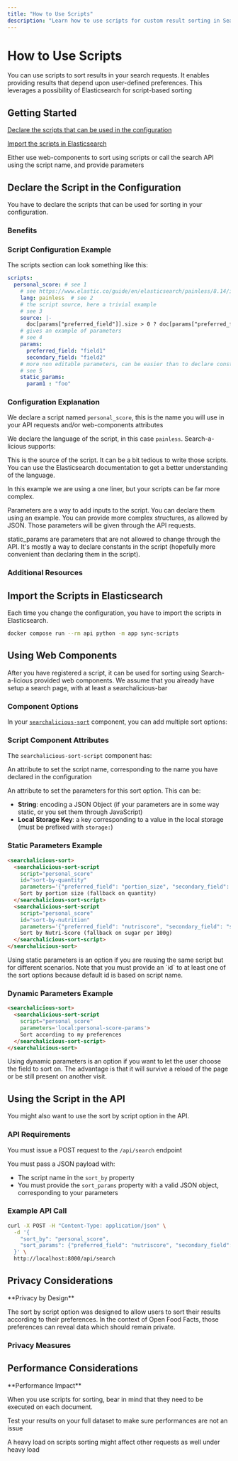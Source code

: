 ```yaml
---
title: "How to Use Scripts"
description: "Learn how to use scripts for custom result sorting in Search-a-licious. This guide covers script declaration in your configuration, importing them into Elasticsearch, and using them with web components or the API."
---
```



# How to Use Scripts

<Callout type="info">
You can use scripts to sort results in your search requests. It enables providing results that depend upon user-defined preferences.
</Callout>

<Card title="Elasticsearch Script-Based Sorting" href="https://www.elastic.co/guide/en/elasticsearch/reference/current/sort-search-results.html#script-based-sorting">
This leverages a possibility of Elasticsearch for script-based sorting
</Card>

## Getting Started

<Steps>
<Step title="Declare Scripts">

[Declare the scripts that can be used in the configuration](#declare-the-script-in-the-configuration)

</Step>
<Step title="Import Scripts">

[Import the scripts in Elasticsearch](#import-the-script-in-elasticsearch)

</Step>
<Step title="Use Scripts">

Either use web-components to sort using scripts or call the search API using the script name, and provide parameters

</Step>
</Steps>

## Declare the Script in the Configuration

<Callout>
You have to declare the scripts that can be used for sorting in your configuration.
</Callout>

### Benefits

<Cards>
<Card title="Simple API Calls" description="Keeps the API call simple by just referring to the script by name" />
<Card title="Security" description="More secure as you are in full control of scripts that are allowed to be used" />
</Cards>

### Script Configuration Example

The scripts section can look something like this:

```yaml title="Script Configuration"
scripts:
  personal_score: # see 1
    # see https://www.elastic.co/guide/en/elasticsearch/painless/8.14/index.html
    lang: painless  # see 2
    # the script source, here a trivial example
    # see 3
    source: |-
      doc[params["preferred_field"]].size > 0 ? doc[params["preferred_field"]].value : (doc[params["secondary_field"]].size > 0 ? doc[params["secondary_field"]].value : 0)
    # gives an example of parameters
    # see 4
    params:
      preferred_field: "field1"
      secondary_field: "field2"
    # more non editable parameters, can be easier than to declare constants in the script
    # see 5
    static_params:
      param1 : "foo"
```

### Configuration Explanation

<Steps>
<Step title="Script Name">

We declare a script named `personal_score`, this is the name you will use in your API requests and/or web-components attributes

</Step>
<Step title="Script Language">

We declare the language of the script, in this case `painless`. Search-a-licious supports:

<Cards>
<Card title="Painless" href="https://www.elastic.co/guide/en/elasticsearch/reference/current/modules-scripting-painless.html" />
<Card title="Lucene Expressions" href="https://www.elastic.co/guide/en/elasticsearch/reference/current/modules-scripting-expression.html" />
</Cards>

</Step>
<Step title="Script Source">

This is the source of the script. It can be a bit tedious to write those scripts. You can use the Elasticsearch documentation to get a better understanding of the language.

<Callout type="info">
In this example we are using a one liner, but your scripts can be far more complex.
</Callout>

</Step>
<Step title="Parameters">

Parameters are a way to add inputs to the script. You can declare them using an example. You can provide more complex structures, as allowed by JSON. Those parameters will be given through the API requests.

</Step>
<Step title="Static Parameters">

static_params are parameters that are not allowed to change through the API. It's mostly a way to declare constants in the script (hopefully more convenient than declaring them in the script).

</Step>
</Steps>

### Additional Resources

<Cards>
<Card title="Configuration Reference" href="/docs/Search-a-licious/users/ref-config/searchalicious-config-schema#indices_additionalProperties_scripts" description="More information on configuration for scripts" />
<Card title="Script Writing Guide" href="https://www.elastic.co/guide/en/elasticsearch/reference/current/modules-scripting-using.html" description="Introduction to script in Elasticsearch documentation" />
</Cards>

## Import the Scripts in Elasticsearch

<Callout type="warning">
Each time you change the configuration, you have to import the scripts in Elasticsearch.
</Callout>

```bash title="Import Scripts Command"
docker compose run --rm api python -m app sync-scripts
```

## Using Web Components

<Callout>
After you have registered a script, it can be used for sorting using Search-a-licious provided web components.
</Callout>

<Card title="Tutorial Reference" href="/docs/Search-a-licious/users/tutorial#building-a-search-interface">
We assume that you already have setup a search page, with at least a searchalicious-bar
</Card>

### Component Options

In your [`searchalicious-sort`](./ref-web-components/#searchalicious-sort) component, you can add multiple sort options:

<Cards>
<Card title="searchalicious-sort-field" href="/docs/Search-a-licious/users/ref-web-components#searchalicious-sort-field" description="Add sorting on a field" />
<Card title="searchalicious-sort-script" href="/docs/Search-a-licious/users/ref-web-components#searchalicious-sort-script" description="Add sorting on a script" />
</Cards>

### Script Component Attributes

The `searchalicious-sort-script` component has:

<Steps>
<Step title="Script Name Attribute">

An attribute to set the script name, corresponding to the name you have declared in the configuration

</Step>
<Step title="Parameters Attribute">

An attribute to set the parameters for this sort option. This can be:

- **String**: encoding a JSON Object (if your parameters are in some way static, or you set them through JavaScript)  
- **Local Storage Key**: a key corresponding to a value in the local storage (must be prefixed with `storage:`)

</Step>
</Steps>

### Static Parameters Example

```html title="Static Parameters Usage"
<searchalicious-sort>
  <searchalicious-sort-script
    script="personal_score"
    id="sort-by-quantity"
    parameters='{"preferred_field": "portion_size", "secondary_field": "quantity"}'>
    Sort by portion size (fallback on quantity)
  </searchalicious-sort-script>
  <searchalicious-sort-script
    script="personal_score"
    id="sort-by-nutrition"
    parameters='{"preferred_field": "nutriscore", "secondary_field": "sugar_per_100g"}'>
    Sort by Nutri-Score (fallback on sugar per 100g)
  </searchalicious-sort-script>
</searchalicious-sort>
```

<Callout type="info">
Using static parameters is an option if you are reusing the same script but for different scenarios. Note that you must provide an `id` to at least one of the sort options because default id is based on script name.
</Callout>

### Dynamic Parameters Example

```html title="Dynamic Parameters Usage"
<searchalicious-sort>
  <searchalicious-sort-script
    script="personal_score"
    parameters='local:personal-score-params'>
    Sort according to my preferences
  </searchalicious-sort-script>
</searchalicious-sort>
```

<Callout>
Using dynamic parameters is an option if you want to let the user choose the field to sort on. The advantage is that it will survive a reload of the page or be still present on another visit.
</Callout>

## Using the Script in the API

<Callout type="info">
You might also want to use the sort by script option in the API.
</Callout>

### API Requirements

<Steps>
<Step title="POST Request">

You must issue a POST request to the `/api/search` endpoint

</Step>
<Step title="JSON Payload">

You must pass a JSON payload with:
- The script name in the `sort_by` property
- You must provide the `sort_params` property with a valid JSON object, corresponding to your parameters

</Step>
</Steps>

### Example API Call

```bash title="API Script Usage Example"
curl -X POST -H "Content-Type: application/json" \
  -d '{
    "sort_by": "personal_score",
    "sort_params": {"preferred_field": "nutriscore", "secondary_field": "sugar_per_100g"}
  }' \
  http://localhost:8000/api/search
```

## Privacy Considerations

<Callout type="warning">
**Privacy by Design**

The sort by script option was designed to allow users to sort their results according to their preferences. In the context of Open Food Facts, those preferences can reveal data which should remain private.
</Callout>

### Privacy Measures

<Cards>
<Card title="POST Requests Only" description="We enforce using a POST request in the API to avoid accidental logging" />
<Card title="No Data Logging" description="We try hard not to log this data inside search-a-licious" />
</Cards>

## Performance Considerations

<Callout type="warning">
**Performance Impact**

When you use scripts for sorting, bear in mind that they need to be executed on each document.
</Callout>

<Steps>
<Step title="Test Performance">

Test your results on your full dataset to make sure performances are not an issue

</Step>
<Step title="Monitor System Load">

A heavy load on scripts sorting might affect other requests as well under heavy load

</Step>
</Steps>